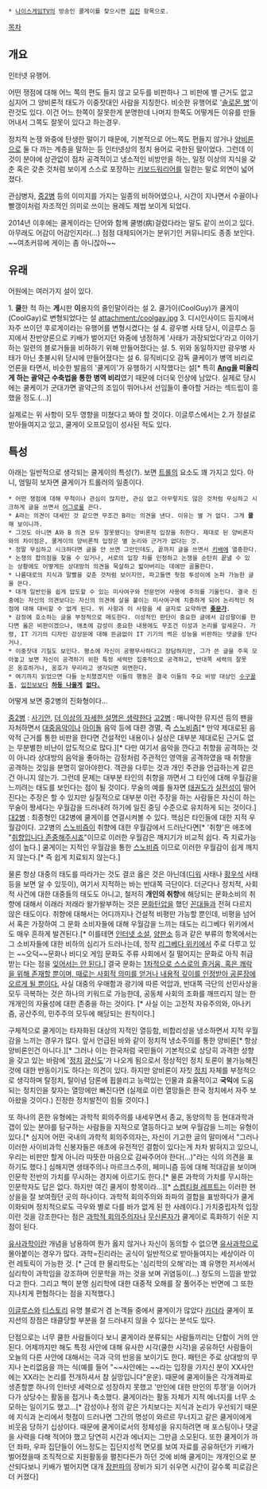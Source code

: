  * [[나이스게임TV]]의 방송인 쿨게이를 찾으시면 [[김진(방송인)|김진]] 항목으로.

[[목차]]

== 개요 ==
인터넷 유행어. 

어떤 쟁점에 대해 어느 쪽의 편도 들지 않고 모두를 비판하나 그 비판에 별 근거도 없고 심지어 그 양비론적 태도가 이중잣대인 사람을 지칭한다. 비슷한 유행어로 '[[솔로몬 병]]'이란것도 있다. 이건 어느 한쪽이 잘못한게 분명한데 나머지 한쪽도 어떻게든 이유를 만들어내서 그쪽도 잘못이 있다고 하는경우.

정치적 논쟁 와중에 탄생한 말이기 때문에, 기본적으로 어느쪽도 편들지 않거나 [[양비론]]으로 둘 다 까는 계층을 말하는 등 인터넷상의 정치 용어로 국한된 말이었다. 그런데 이것이 분야에 상관없이 점차 공격적이고 냉소적인 비방만을 하는, 일정 이상의 지식을 갖춘 혹은 갖춘 것처럼 보이게 스스로 포장하는 [[키보드워리어]]를 일컫는 말로 외연이 넓어졌다.

관심병자, [[중2병]] 등의 이미지를 가지는 일종의 비하어였으나, 시간이 지나면서 수꼴이나 빨갱이처럼 자조적인 의미로 쓰이는 용례도 제법 보이게 되었다.

2014년 이후에는 쿨게이라는 단어와 함께 쿨병(病)걸렸다라는 말도 같이 쓰이고 있다. 아무래도 어감이 어감인지라(...) 점점 대체되어가는 분위기인 커뮤니티도 종종 보인다. ~~여초커뮤에 게이는 좀 아니잖아~~
== 유래 ==
어원에는 여러가지 설이 있다.

1. '''쿨'''한 척 하는 '''게'''시판 '''이'''용자의 줄인말이라는 설
2. 쿨가이(CoolGuy)가 쿨게이(CoolGay)로 변형되었다는 설 
attachment:/coolgay.jpg
3. 디시인사이드 등지에서 자주 쓰이던 후로게이라는 유행어를 변형시켰다는 설
4. 광우병 사태 당시, 이글루스 등지에서 찬반양론으로 키배가 벌어지던 와중에 냉정하게 '사태가 과장되었다'라고 이야기하는 일련의 블로거들을 비하하기 위해 만들어졌다는 설.
5. 위와 동일하지만 광우병 사태가 아닌 촛불시위 당시에 만들어졌다는 설
6. 뮤직비디오 감독 쿨케이가 병역 비리로 언론을 타면서, 비슷한 발음의 '쿨게이'가 유행하기 시작했다는 설[* 특히 '''[[Ang]]을 떠올리게 하는 괄약근 수축법을 통한 병역 비리'''였기 때문에 더더욱 인상에 남았다. 실제로 당시에는 쿨케이가 군대가면 괄약근의 조임이 뛰어나서 선임들이 좋아할 거라는 섹드립이 흥했을 정도.(...)]

실제로는 위 사항이 모두 영향을 미쳤다고 봐야 할 것이다. 이글루스에서는 2.가 정설로 받아들여지고 있고, 쿨게이 오프모임이 성사된 적도 있다.

== 특성 ==
아래는 일반적으로 생각되는 쿨게이의 특성(?). 보면 [[트롤링|트롤]]의 요소도 꽤 가지고 있다. 아니, 엄밀히 보자면 쿨게이가 트롤러의 일종이다.

 * 어떤 쟁점에 대해 무척이나 관심이 많지만, 관심 없고 아무렇지도 않은 것처럼 무심하고 시크하게 글을 쓰면서 [[어그로]]를 끈다.
 * A라는 의견이 대세인 것 같으면 무조건 B라는 의견을 낸다. 이유는 별 거 없다. 그게 '''쿨'''해 보이니까.
 * 그것도 아니면 A와 B 의견 모두 잘못됐다는 양비론적 입장을 취한다. 제대로 된 양비론자와의 차이점은, 쿨게이의 양비론적 입장은 별 논리와 근거가 없다는 것. 
 * 정말 무심하고 시크하다면 글을 안 쓰면 그만인데도, 끝까지 글을 쓰면서 [[키배]]에 열중한다.
 * 논쟁의 합의점을 찾을 수 있거나, 서로의 입장 차를 인정하고 논쟁을 순탄히 끝낼 수 있는 상황에도 어떻게든 상대방의 의견을 묵살하고 밟아버리는 데에만 골몰한다.
 * 나름대로의 지식과 말빨을 갖춘 것처럼 보이지만, 파고들면 헛점 투성이에 논파 가능한 글을 쓴다.
 * 대개 일반인을 쉽게 압도할 수 있는 미사여구와 전문언어 사용에 주의를 기울인다. 결국 진중에는 자신의 의견보다는 자신의 의견에 살을 붙이는 미사여구에 치중하게 되어 논리적인 허점에 대해 대비할 수 없게 된다. 위 사항과 이 사항을 세 글자로 요약하면 '''[[좆문가]]'''.
 * 감정에 호소하는 글을 부정적으로 매도한다. 이성적인 판단이 중요한 글에서 감성팔이를 한다면 옳은 비판이겠으나, 애초에 감성이 중요한 내용에도 무조건 이성과 논리를 앞세운다. 가령, IT 기기의 디자인 감상문에 대해 뜬금없이 IT 기기의 썩은 성능을 비판하는 댓글을 단다거나.
 * 이중잣대 기질도 보인다. 평소에 자신이 공평무사하다고 장담하지만, 그가 쓴 글을 주욱 모아놓고 보면 자신이 공격하기 위한 특정 세력만 집중적으로 공격하고, 반대쪽 세력의 잘못은 옹호하거나, 옹호가 무리라고 생각되면 외면한다.
 * 여기까지 읽었으면 다들 눈치챘겠지만 이들의 행동은 결국 이들의 주요 비방 대상인 [[수구꼴통]], [[입진보]]보다 '''[[양비론|하등 나을게]] [[쿨게이|없다.]]'''

어떻게 보면 중2병의 진화형이다...

[[중2병]] : [[사기안]], [[더 이상의 자세한 설명은 생략한다]]
[[고2병]] : 매니악한 뮤지션 등의 팬을 자처하면서 [[대중음악]]이나 [[아이돌]] 음악 등에 대한 경멸, 즉 [[스노비즘]][* 만약 제대로된 음악적 근거를 통한 비판을 한다면 건설적인 내용이나 실상은 대부분 제대로된 근거도 없는 무분별한 비난이 압도적으로 많다.][* 다만 여기서 음악을 깐다고 취향을 공격하는 것이 아니라 상대방의 음악을 좋아하는 감정처럼 주관적인 영역을 공격하였을 때 취향을 공격하는 것임을 분명히 알아야한다. 객관을 다루는 것과 개인 주관을 언급하는게 같은건 아니지 않는가. 그런데 문제는 대부분 타인의 취향을 까면서 그 타인에 대해 우월감을 느끼려는 태도를 보인다는 점이 될 것이다. 무술의 예를 들자면 [[태권도]]가 [[실전은 시궁창|실전성]]이 떨어진다는 주장은 할 수 있지만 실질적으로 대부분 이런 주장을 하는 사람들은 자신이 하는 무술이 짱세다는 우월감을 드러내려 하기에 일진 중딩 수준으로 유치하게 되는 것이다.]
[[대2병]] : 최종형인 대2병에 쿨게이를 연결시켜볼 수 있다. 핵심은 타인들에 대한 지적 우월감이다. 고2병의 [[스노비즘]]이 취향에 대한 우월감에서 드러난다면[* '취향'은 애초에 "[[취향입니다 존중해주시죠]]"이므로 이러한 우월감은 깨지기가 비교적 쉽다. 즉 치료가능성이 높다.] 쿨게이는 지적인 우월감을 통한 [[스노비즘]] 이므로 이러한 우월감이 쉽게 깨지지 않는다.[* 즉 쉽게 치료되지 않는다.]

물론 항상 대중의 태도를 따라가는 것도 결코 옳은 것은 아닌데([[디워]] 사태나 [[황우석]] 사태 등을 보면 알 수 있듯이), 여기서 지적하는 바는 반대쪽 극단이다. 더군다나 정치적, 사회적 사건에 대한 대중들의 태도도 아니고, 철저히 '''개인의 취향'''에 해당되는 문화소비의 취향에 대해서 이래라 저래라 왈가왈부하는 것은 [[문화탄압]]을 했던 [[꼰대]]들과 전혀 다르지 않은 태도이다. 취향에 대해서는 어디까지나 건설적 비평만 가능할 뿐인데, 비평을 넘어서 혹은 가장하여 그 문화 소비자들에 대해 우월감을 느끼는 태도는 리그베다 위키에서도 매우 흔하게 발견된다.[* 이를테면 [[인터넷 소설]], [[양판소]] 등과 같은 부류의 항목에서는 그 소비자들에 대한 비하의 심리가 드러나는데, 정작 [[리그베다 위키]]에서 주로 다루고 있는 ~~오덕~~문화나 비디오 게임 문화도 주류 사회에서 질 떨어지는 문화로 아직 취급받는 다는 점을 [[개구리 올챙이 시절 모른다|잊어서는 안 된다.]]] 결국 문화는 [[취존|1차적으로 스스로의 즐거움, 혹은 쾌락을 위해 존재할 뿐이며, 때로는 사회적 의미를 얻거나 내용적 깊이를 인정받아 공론장에 오르게 될 뿐이다.]] 사실 대중의 우매함과 광기에 따른 억압과, 반대쪽 극단의 선민사상을 모두 극복하는 것은 하나의 키워드로 가능한데, 공동체 사회의 조화를 깨뜨리지 않는 한 개개인의 자율성에 대한 존중을 하는 것이다. [* 사실 이는 고전적 자유주의와, 아나키즘, 공산주의, 민주주의 모두에 해당되는 원칙이다.]

구체적으로 쿨게이는 타자화된 대상의 지적인 열등함, 비합리성을 냉소하면서 지적 우월감을 느끼는 경우가 많다. 앞서 언급된 바와 같이 정치적 냉소주의를 통한 양비론[* 항상 양비론인건 아니다.][* 그러나 이는 한국처럼 국민들이 기본적으로 상당히 과격한 성향을 갖고 있는 바람에 '[[정치]] [[광신도]]'가 나오게 됨으로서 정상적인 정치 토론이 불가능해진 것에 대한 반동이기도 하다는 의견이 있다. 하지만 양비론이 자칫 [[정치]] 자체를 부정적으로 생각하며 탈정치, 탈이념 담론에 휩쓸리고 능력있는 인물과 효율적이고 '''국익'''에 도움 되는 정치인을 찾자는 열망에만 빠진다면 (실제로 이런 열망들은 한국 정치에서 자주 보아왔을 것이다.) 진정한 정치발전이 힘들 것이다.]

또 하나의 흔한 유형에는 과학적 회의주의를 내세우면서 종교, 동양의학 등 현대과학과 갭이 있는 분야를 탐구하는 사람들을 지적으로 열등하다고 보며 우월감을 느끼는 유형이 있다.[* 심지어 어떤 국내의 과학적 회의주의자는, 자신이 기고한 글의 말미에서 "그러나 이러한 사이비과학 신봉자들은 애초에 유전적인 결함이 있다는게 차차 밝혀지고 있으니, 우리는 비판만 할게 아니라 따뜻한 마음으로 감싸주어야 한다(...)"라는 식의 의견을 표하기도 했다.] 심해지면 생태주의나 마르크스주의, 페미니즘 등에 대해 적대감을 보이며 인문학 전반의 가치를 무시하는 경지에 이르기도 한다.[* 물론 과학의 가치를 무시하는 인문학자도 답은 없다. 하지만 여긴 쿨게이 항목이라...][* [[skepticalleft.com|스켑티컬 레프트]]는 이러한 현상을을 잘 보여줬던 곳의 하나이다. 과학적 회의주의와 좌파의 결합을 표방하다가 쿨게이화되며 정치적으로도 극우와 별로 다를 바가 없게 된 한 사례이다.] 가치중립자적 입장이란 것을 강조한다는 점은 [[과학적 회의주의자]]나 [[무신론자]]가 쿨게이로 흑화하기 쉬운 지점이 된다.

[[유사과학]]이란 개념을 남용하여 뭔가 옳지 않거나 자신이 동의할 수 없으면 [[유사과학]]으로 몰아붙이는 경우가 많다. 과학=진리라는 공식이 일반적으로 받아들여지는 세상이라 이런 레토릭이 가능한 것. [* 근데 한 물리학도는 '심리학의 오해'라는 꽤 유명한 저서에서 심리학이 과학임을 강조하며 인문학을 까는 것을 보며 귀염둥이(...) 정도의 느낌을 받았다고 한다. 그리고 책이 분명 심리학에 대한 대중적 오해를 잘 풀어주는 반면에 그 또한 지나치게 편협하다는 점을 지적했다.]

[[이글루스]]와 [[티스토리]] 유명 블로거 겸 논객들 중에서 쿨게이가 많았다 [[카더라]] 쿨게이 포지션의 장점은 태클당할 부분을 잘 드러내지 않을 수 있다는 분석도 있다.

단점으로는 너무 쿨한 사람들이다 보니 쿨게이라 분류되는 사람들끼리는 단합이 거의 안된다. 어제까지만 해도 특정 사안에 대해 유사한 시각(쿨한 시각)을 공유하던 사람들이 오늘의 다른 사안에 대해서는 극과 극의 반응을 보이기도 한다. 패턴은 주로 상대방의 무지나 논리없음을 까는 식(예를 들어 "~~사안에는 ~~라는 입장을 가지신 분이 XX사안에는 XX라는 논리를 전개하셔서 참 실망입니다"운운). 때문에 쿨게이들은 각개격파로 생존할뿐 하나의 인터넷 세력으로 성장하지 못했고 '만인에 대한 만인의 투쟁'을 이어가다가 상당수는 활동을 접거나 축소했다. 쿨게이라는 활동 자체가 지적 에너지를 너무 소모하는 일이기도 했고...[* 감성이나 정의 같은 가치보다는 지식과 논리가 우선되기 때문에 지식과 논리에서 헛점이 드러나면 그간의 명성이 와르르 무너지고 같은 쿨게이에게 비웃음 당하기 십상이다. 때문에 쿨게이로서의 정체성을 유지하려면 매 포스팅이나 댓글을 사력을 다해 적어야 했고 당연히 시간과 에너지는 그만큼 소모된다. 또한 쿨게이가 까던 좌파, 우파 집단들이 어느정도는 집단지성적 면모를 보여 자료를 공유하던가 키배가 벌어졌을때 조직적으로 지원활동을 펼친다든가 하던 것에 비해 쿨게이는 개개인으로 분산되다보니 키배가 벌어지면 대개 [[장판파]]의 장비가 되기 쉬우면 시간이 갈수록 피로감은 더 커졌다]
